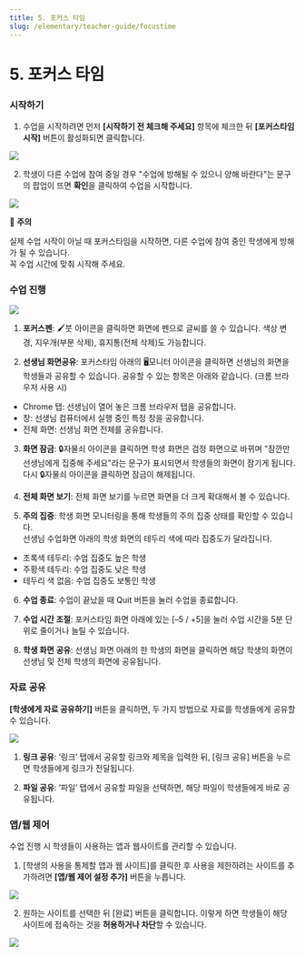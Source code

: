 ```yaml
---
title: 5. 포커스 타임
slug: /elementary/teacher-guide/focustime
---
```



# 5. 포커스 타임

### 시작하기

1. 수업을 시작하려면 먼저 **[시작하기 전 체크해 주세요]** 항목에 체크한 뒤 **[포커스타임 시작]** 버튼이 활성화되면 클릭합니다.

<Image src="/img/kr/elementary/teacher/05-01.jpg" size="lg" />

2. 학생이 다른 수업에 참여 중일 경우 "수업에 방해될 수 있으니 양해 바란다"는 문구의 팝업이 뜨면 **확인**을 클릭하여 수업을 시작합니다.

<Image src="/img/kr/elementary/teacher/05-02.jpg" size="lg" />

🚨 **주의**

실제 수업 시작이 아닐 때 포커스타임을 시작하면, 다른 수업에 참여 중인 학생에게 방해가 될 수 있습니다.\
꼭 수업 시간에 맞춰 시작해 주세요.

### 수업 진행

<Image src="/img/kr/elementary/teacher/05-03.jpg" size="lg" />

1. **포커스펜**: 🖌️붓 아이콘을 클릭하면 화면에 펜으로 글씨를 쓸 수 있습니다. 색상 변경, 지우개(부분 삭제), 휴지통(전체 삭제)도 가능합니다.

2. **선생님 화면공유**: 포커스타임 아래의 🖥️모니터 아이콘을 클릭하면 선생님의 화면을 학생들과 공유할 수 있습니다. 공유할 수 있는 항목은 아래와 같습니다.
   (크롬 브라우저 사용 시)

- Chrome 탭: 선생님이 열어 놓은 크롬 브라우저 탭을 공유합니다.
- 창: 선생님 컴퓨터에서 실행 중인 특정 창을 공유합니다.
- 전체 화면: 선생님 화면 전체를 공유합니다.

3. **화면 잠금**: 🔒자물쇠 아이콘을 클릭하면 학생 화면은 검정 화면으로 바뀌며 "잠깐만 선생님에게 집중해 주세요"라는 문구가 표시되면서 학생들의 화면이 잠기게 됩니다. 다시 🔒자물쇠 아이콘을 클릭하면 잠금이 해제됩니다.

4. **전체 화면 보기**: 전체 화면 보기를 누르면 화면을 더 크게 확대해서 볼 수 있습니다.

5. **주의 집중**: 학생 화면 모니터링을 통해 학생들의 주의 집중 상태를 확인할 수 있습니다.<br />선생님 수업화면 아래의 학생 화면의 테두리 색에 따라 집중도가 달라집니다.

- 초록색 테두리: 수업 집중도 높은 학생
- 주황색 테두리: 수업 집중도 낮은 학생
- 테두리 색 없음: 수업 집중도 보통인 학생

6. **수업 종료**: 수업이 끝났을 때 Quit 버튼을 눌러 수업을 종료합니다.

7. **수업 시간 조절**: 포커스타임 화면 아래에 있는 [–5 / +5]을 눌러 수업 시간을 5분 단위로 줄이거나 늘릴 수 있습니다.

8. **학생 화면 공유**: 선생님 화면 아래의 한 학생의 화면을 클릭하면 해당 학생의 화면이 선생님 및 전체 학생의 화면에 공유됩니다.

### 자료 공유

**[학생에게 자료 공유하기]** 버튼을 클릭하면, 두 가지 방법으로 자료를 학생들에게 공유할 수 있습니다.

<Image src="/img/kr/elementary/teacher/05-04.jpg" size="lg" />

1. **링크 공유**: ‘링크’ 탭에서 공유할 링크와 제목을 입력한 뒤, [링크 공유] 버튼을 누르면 학생들에게 링크가 전달됩니다.

2. **파일 공유**: ‘파일’ 탭에서 공유할 파일을 선택하면, 해당 파일이 학생들에게 바로 공유됩니다.

### 앱/웹 제어

수업 진행 시 학생들이 사용하는 앱과 웹사이트를 관리할 수 있습니다.

1. [학생의 사용을 통제할 앱과 웹 사이트]를 클릭한 후 사용을 제한하려는 사이트를 추가하려면 **[앱/웹 제어 설정 추가]** 버튼을 누릅니다.

<Image src="/img/kr/elementary/teacher/05-05.jpg" size="lg" />

2. 원하는 사이트를 선택한 뒤 [완료] 버튼을 클릭합니다. 이렇게 하면 학생들이 해당 사이트에 접속하는 것을 **허용하거나 차단**할 수 있습니다.

<Image src="/img/kr/elementary/teacher/05-06.jpg" size="lg" />
